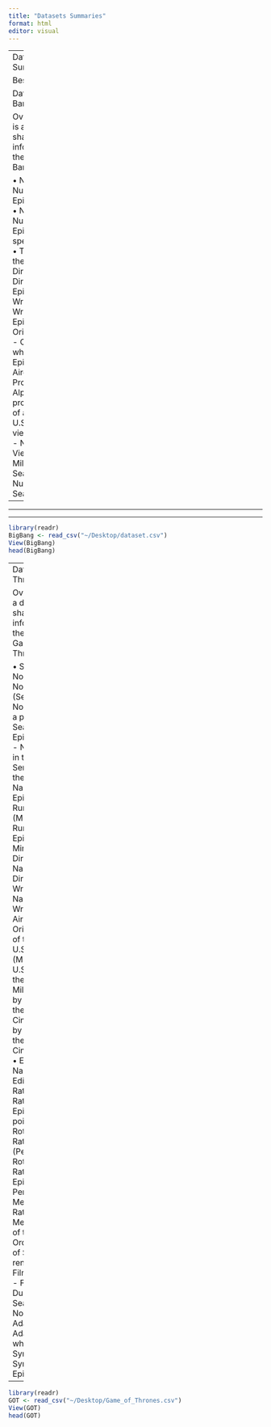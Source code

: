 ```yaml
---
title: "Datasets Summaries"
format: html
editor: visual
---
```


---
Dataset Summaries 

Bess Tyler 


Dataset:  Big Bang Theory 

Overview: This is a dataset that shares information from the TV Show Big Band Theory. 

•	No.overall - Number of Episode Overall
•	No. inseason - Number of Episode in the specific Season
•	Title - Title of the Episode
•	Directed by - Director of the Episode
•	Written by - Writer of the Episode
•	Original air date - Original Date when the Episode was Aired
•	Prod.code - Alphanumeric production code of an episode
•	U.S. viewers(millions) - Number of US Viewers in Millions
•	Season - Number of Season
---

------------------------------------------------------------------------

------------------------------------------------------------------------

```R
library(readr)
BigBang <- read_csv("~/Desktop/dataset.csv")
View(BigBang)
head(BigBang)
```

---
Dataset: Game of Thrones 

Overview: This is a dataset that shares information from the TV Show Game of Thrones. 

•	Season - No. of Seasons
•	No. of Episode (Season) - No. of Episode in a particular Season
•	No. of Episode (Overall) - No. of Episode in the whole Series
•	Title of the Episode - Name of the Episode
•	Running Time (Minutes) - Runtime of the Episode in Minutes
•	Directed by - Name(s) of the Director
•	Written by - Name(s) of the Writer
•	Original Air Date - Original Air Date of the Episode
•	U.S. Viewers (Millions) - No of U.S. Viewers of the Episode in Millions
•	Music by - Name(s) of the Composer
•	Cinematography by - Name(s) of the Cinematographer
•	Editing by - Name(s) of the Editor
•	IMDb Rating - IMDb Rating of the Episode (10 point scale)
•	Rotten Tomatoes Rating (Percentage) - Rotten Tomatoes Rating of the Episode in Percentage
•	Metacritic Ratings - Metacritic Rating of the Episode
•	Ordered - Date of Series/Season renewal 
•	Filming Duration - Filming Duration of the Season 
•	Novel(s) Adapted - Adapted from which Novel(s)
•	Synopsis - Synopsis of the Episode
---

```r
library(readr)
GOT <- read_csv("~/Desktop/Game_of_Thrones.csv")
View(GOT)
head(GOT)
```
